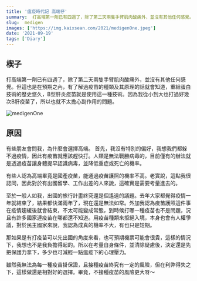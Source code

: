 ```yaml
---
title: '瘟疫時代記 高端仔'
summary:  打高端第一劑已有四週了，除了第二天兩隻手臂肌肉酸痛外，並沒有其他任何感覺。
slug:  medigen
images: ['https://img.kaixsean.com/2021/medigenOne.jpeg']
date: '2021-09-19'
tags: ['Diary']
---
```


## 楔子

打高端第一劑已有四週了，除了第二天兩隻手臂肌肉酸痛外，並沒有其他任何感覺。但這也是在預期之內，有了解過疫苗的種類及其原理的話就會知道，重組蛋白技術的歷史悠久，B型肝炎疫苗就是使用這一種技術。因為我從小到大也打過好幾次B肝疫苗了，所以也就不太擔心副作用的問題。

![medigenOne](https://img.kaixsean.com/2021/medigenOne.jpeg)

## 原因

有些朋友會問我，為什麼會選擇高端。
首先，我沒有特別的偏好，我想我們都躲不過疫情，因此有疫苗就應該趕快打。人類是無法戰勝病毒的，目前僅有的辦法就是透過疫苗讓身體提早認識病毒，並降低重症或死亡的機率。

有些人認為高端畢竟是國產疫苗，能通過疫苗護照的機率不高。老實說，這點我很認同，因此對於有出國留學、工作出差的人來說，這確實是需要考量進去的。

至於一般人如我，出國的旅行計畫終究還是個遙遠的議題。去年大家都覺得疫情一年就結束了，結果都快滿兩年了，現在還是無法如常。外加我認為疫苗護照這件事在疫情趨緩後就會結束，不太可能變成常態，到時候打哪一種疫苗也不是問題，況且有許多國家連疫苗在哪都還不知道。用疫苗種類來拒絕入境，本身也會有人權爭議，對於民主國家來說，我認為成真的機率不大，有也只是短期。

那如果是有打疫苗可以先出國的角度來看，也可預期機票可能會很貴，這樣的情況下，我想也不是我負擔得起的。所以在考量自身條件，並清除疑慮後，決定還是先把保護力拿下，多少也可減輕一點瘟疫下的心理壓力。

雖然我無法為每一種疫苗掛保證，且接種疫苗終究有一定的風險，但在利弊得失之下，這樣做還是相對好的選擇。畢竟，不接種疫苗的風險更大呀～
